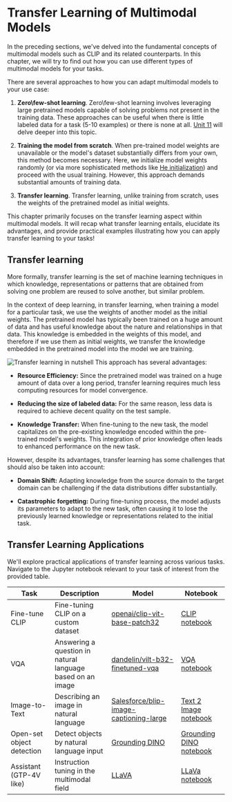 # Transfer Learning of Multimodal Models

In the preceding sections, we've delved into the fundamental concepts of multimodal models such as CLIP and its related counterparts. In this chapter, we will try to find out how you can use different types of multimodal models for your tasks.

There are several approaches to how you can adapt multimodal models to your use case:

1. **Zero\few-shot learning**. Zero\few-shot learning involves leveraging large pretrained models capable of solving problems not present in the training data. These approaches can be useful when there is little labeled data for a task (5-10 examples) or there is none at all. [Unit 11](https://) will delve deeper into this topic.

2. **Training the model from scratch**. When pre-trained model weights are unavailable or the model's dataset substantially differs from your own, this method becomes necessary. Here, we initialize model weights randomly (or via more sophisticated methods like [He initialization](https://arxiv.org/abs/1502.01852)) and proceed with the usual training. However, this approach demands substantial amounts of training data.

3. **Transfer learning**. Transfer learning, unlike training from scratch, uses the weights of the pretrained model as initial weights.

This chapter primarily focuses on the transfer learning aspect within multimodal models. It will recap what transfer learning entails, elucidate its advantages, and provide practical examples illustrating how you can apply transfer learning to your tasks!

## Transfer learning

More formally, transfer learning is the set of machine learning techniques in which knowledge, representations or patterns that are obtained from solving one problem are reused to solve another, but similar problem.

In the context of deep learning, in transfer learning, when training a model for a particular task, we use the weights of another model as the initial weights. The pretrained model has typically been trained on a huge amount of data and has useful knowledge about the nature and relationships in that data. This knowledge is embedded in the weights of this model, and therefore if we use them as initial weights, we transfer the knowledge embedded in the pretrained model into the model we are training.

![Transfer learning in nutshell](https://huggingface.co/datasets/hf-vision/course-assets/raw/main/multimodal_trasnsfer_learning_images/transfer_learning_dark.svg)
This approach has several advantages:

- **Resource Efficiency:** Since the pretrained model was trained on a huge amount of data over a long period, transfer learning requires much less computing resources for model convergence.

- **Reducing the size of labeled data:** For the same reason, less data is required to achieve decent quality on the test sample.

- **Knowledge Transfer:** When fine-tuning to the new task, the model capitalizes on the pre-existing knowledge encoded within the pre-trained model's weights. This integration of prior knowledge often leads to enhanced performance on the new task.

However, despite its advantages, transfer learning has some challenges that should also be taken into account:

- **Domain Shift:** Adapting knowledge from the source domain to the target domain can be challenging if the data distributions differ substantially.

- **Catastrophic forgetting:** During fine-tuning process, the model adjusts its parameters to adapt to the new task, often causing it to lose the previously learned knowledge or representations related to the initial task.

## Transfer Learning Applications

We'll explore practical applications of transfer learning across various tasks. Navigate to the Jupyter notebook relevant to your task of interest from the provided table.

| Task        | Description                                                      | Model                                             | Notebook    |
| ----------- | ---------------------------------------------------------------- | ------------------------------------------------- | ----------- |
| Fine-tune CLIP             | Fine-tuning CLIP on a custom dataset                             | [openai/clip-vit-base-patch32](https://huggingface.co/openai/clip-vit-base-patch32) | [CLIP notebook](https://) |
| VQA                        | Answering a question in natural <br/> language based on an image | [dandelin/vilt-b32-finetuned-vqa](https://huggingface.co/dandelin/vilt-b32-finetuned-vqa) | [VQA notebook](https://) |
| Image-to-Text              | Describing an image in natural language                          | [Salesforce/blip-image-captioning-large](https://huggingface.co/Salesforce/blip-image-captioning-large) | [Text 2 Image notebook](https://) |
| Open-set object detection  | Detect objects by natural language input                         |  [Grounding DINO](https://github.com/IDEA-Research/GroundingDINO) | [Grounding DINO notebook](https://) |
| Assistant (GTP-4V like)    | Instruction tuning in the multimodal field                       | [LLaVA](https://github.com/haotian-liu/LLaVA) | [LLaVa notebook](https://) |
